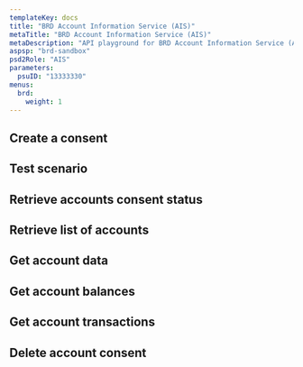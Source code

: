 ```yaml
---
templateKey: docs
title: "BRD Account Information Service (AIS)"
metaTitle: "BRD Account Information Service (AIS)"
metaDescription: "API playground for BRD Account Information Service (AIS)"
aspsp: "brd-sandbox"
psd2Role: "AIS"
parameters:
  psuID: "13333330"
menus:
  brd:
    weight: 1
---
```



  <step>

## Create a consent

  <StepCreateAccountConsent requestOverride={brdAISPRequestOverride} />
  </step>
  <step>

## Test scenario

  <AccountMockData scenarios={brdAISScenarios} />
  </step>
  <step>

## Retrieve accounts consent status

  <AccountConsentStatus/>
  </step>
  <step>

## Retrieve list of accounts

  <StepAccounts/>
  </step>
  <step>

## Get account data

  <StepAccount/>
  </step>
  <step>

## Get account balances

  <StepBalances/>
  </step>
  <step>

## Get account transactions

  <StepTransactions/>
  </step>
  <step>

## Delete account consent

  <DeleteAccountConsent/>
  </step>
